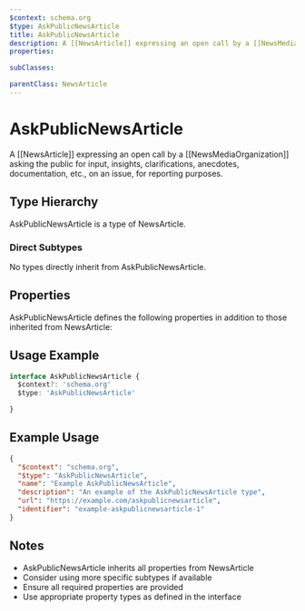 ```yaml
---
$context: schema.org
$type: AskPublicNewsArticle
title: AskPublicNewsArticle
description: A [[NewsArticle]] expressing an open call by a [[NewsMediaOrganization]] asking the public for input, insights, clarifications, anecdotes, documentation, etc., on an issue, for reporting purposes.
properties:

subClasses:

parentClass: NewsArticle
---
```


# AskPublicNewsArticle

A [[NewsArticle]] expressing an open call by a [[NewsMediaOrganization]] asking the public for input, insights, clarifications, anecdotes, documentation, etc., on an issue, for reporting purposes.

## Type Hierarchy

AskPublicNewsArticle is a type of NewsArticle.

### Direct Subtypes

No types directly inherit from AskPublicNewsArticle.

## Properties

AskPublicNewsArticle defines the following properties in addition to those inherited from NewsArticle:



## Usage Example

```typescript
interface AskPublicNewsArticle {
  $context?: 'schema.org'
  $type: 'AskPublicNewsArticle'

}
```

## Example Usage

```json
{
  "$context": "schema.org",
  "$type": "AskPublicNewsArticle",
  "name": "Example AskPublicNewsArticle",
  "description": "An example of the AskPublicNewsArticle type",
  "url": "https://example.com/askpublicnewsarticle",
  "identifier": "example-askpublicnewsarticle-1"
}
```

## Notes

- AskPublicNewsArticle inherits all properties from NewsArticle
- Consider using more specific subtypes if available
- Ensure all required properties are provided
- Use appropriate property types as defined in the interface
